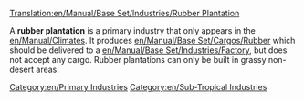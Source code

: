 [[Translation:en/Manual/Base Set/Industries/Rubber Plantation]]

{{en/Industries|image=en/Rubberplantation.png.png
|name=Rubber Plantation
|climates=[[en/Manual/Climates]]
|accepts=Nothing
|produces=[[en/Manual/Base Set/Cargos/Rubber]]
}}
A '''rubber plantation''' is a primary industry that only appears in the [[en/Manual/Climates]]. It produces [[en/Manual/Base Set/Cargos/Rubber]] which should be delivered to a [[en/Manual/Base Set/Industries/Factory]], but does not accept any cargo. Rubber plantations can only be built in grassy non-desert areas.

{{en/Navbox Industries}}

[[Category:en/Primary Industries]]
[[Category:en/Sub-Tropical Industries]]